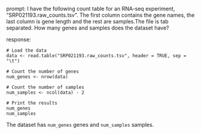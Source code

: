 prompt:
I have the following count table for an RNA-seq experiment, "SRP021193.raw_counts.tsv". The first column contains the gene names, the last column is gene length and the rest are samples.The file is tab separated. How many genes and samples does the dataset have?

response:
```
# Load the data
data <- read.table("SRP021193.raw_counts.tsv", header = TRUE, sep = "\t")

# Count the number of genes
num_genes <- nrow(data)

# Count the number of samples
num_samples <- ncol(data) - 2

# Print the results
num_genes
num_samples
```
The dataset has `num_genes` genes and `num_samples` samples.
